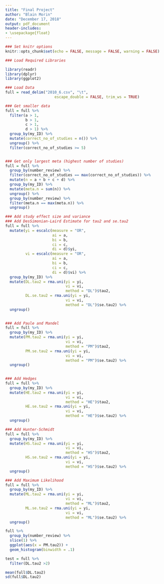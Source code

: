 ```yaml
---
title: "Final Project"
author: "Blain Morin"
date: "December 17, 2018"
output: pdf_document
header-includes:
- \usepackage{float}
---
```


```r

### Set knitr options
knitr::opts_chunk$set(echo = FALSE, message = FALSE, warning = FALSE)

### Load Required Libraries

library(readr)
library(dplyr)
library(ggplot2)

### Load Data
full = read_delim("2010_6.csv", "\t", 
                      escape_double = FALSE, trim_ws = TRUE)

```

```r

### Get smaller data
full = full %>%
  filter(a > 1,
         b > 1,
         c > 1,
         d > 1) %>%
  group_by(my_ID) %>%
  mutate(correct_no_of_studies = n()) %>%
  ungroup() %>%
  filter(correct_no_of_studies >= 5) 


### Get only largest meta (highest number of studies)
full = full %>%
  group_by(number_review) %>%
  filter(correct_no_of_studies == max(correct_no_of_studies)) %>%
  mutate(n = a + b + c + d) %>%
  group_by(my_ID) %>%
  mutate(meta.n = sum(n)) %>%
  ungroup() %>%
  group_by(number_review) %>%
  filter(meta.n == max(meta.n)) %>%
  ungroup()


```

```r

### Add study effect size and variance
### Add DesSimonian-Laird Estimate for tau2 and se.tau2
full = full %>% 
  mutate(yi = escalc(measure = "OR",
                     ai = a,
                     bi = b,
                     ci = c, 
                     di = d)$yi,
         vi = escalc(measure = "OR",
                     ai = a,
                     bi = b,
                     ci = c, 
                     di = d)$vi) %>%
  group_by(my_ID) %>%
  mutate(DL.tau2 = rma.uni(yi = yi,
                           vi = vi,
                           method = "DL")$tau2,
         DL.se.tau2 = rma.uni(yi = yi,
                           vi = vi,
                           method = "DL")$se.tau2) %>%
  ungroup()
  


```

```r

### Add Paule and Mandel 
full = full %>%
  group_by(my_ID) %>%
  mutate(PM.tau2 = rma.uni(yi = yi,
                           vi = vi,
                           method = "PM")$tau2,
         PM.se.tau2 = rma.uni(yi = yi,
                           vi = vi,
                           method = "PM")$se.tau2) %>%
  ungroup()
  

```

```r

### Add Hedges 
full = full %>%
  group_by(my_ID) %>%
  mutate(HE.tau2 = rma.uni(yi = yi,
                           vi = vi,
                           method = "HE")$tau2,
         HE.se.tau2 = rma.uni(yi = yi,
                           vi = vi,
                           method = "HE")$se.tau2) %>%
  ungroup()

```

```r

### Add Hunter-Schmidt
full = full %>%
  group_by(my_ID) %>%
  mutate(HS.tau2 = rma.uni(yi = yi,
                           vi = vi,
                           method = "HS")$tau2,
         HS.se.tau2 = rma.uni(yi = yi,
                           vi = vi,
                           method = "HS")$se.tau2) %>%
  ungroup()

```

```r

### Add Maximum Likelihood
full = full %>%
  group_by(my_ID) %>%
  mutate(ML.tau2 = rma.uni(yi = yi,
                           vi = vi,
                           method = "ML")$tau2,
         ML.se.tau2 = rma.uni(yi = yi,
                           vi = vi,
                           method = "ML")$se.tau2) %>%
  ungroup()

```



```r

full %>%
  group_by(number_review) %>%
  slice(1) %>%
  ggplot(aes(x = PM.tau2)) +
  geom_histogram(binwidth = .1)

test = full %>%
  filter(DL.tau2 >2)

mean(full$DL.tau2)
sd(full$DL.tau2)
```







